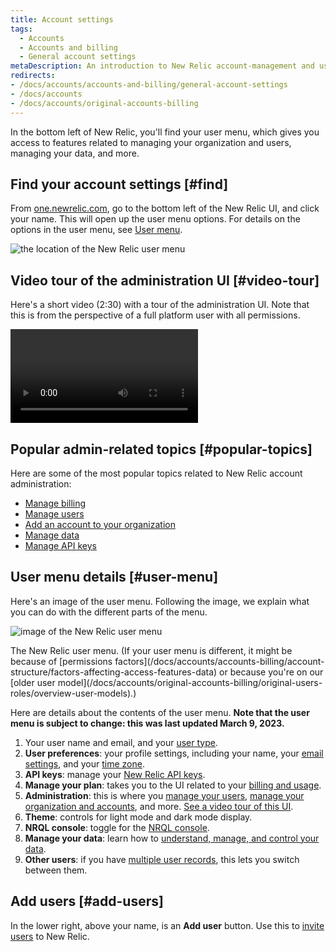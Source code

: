```yaml
---
title: Account settings
tags:
  - Accounts
  - Accounts and billing
  - General account settings
metaDescription: An introduction to New Relic account-management and user-management settings. 
redirects:
- /docs/accounts/accounts-and-billing/general-account-settings
- /docs/accounts
- /docs/accounts/original-accounts-billing
---
```




In the bottom left of New Relic, you'll find your user menu, which gives you access to features related to managing your organization and users, managing your data, and more. 

## Find your account settings [#find]

From [one.newrelic.com](https://one.newrelic.com), go to the bottom left of the New Relic UI, and click your name. This will open up the user menu options. For details on the options in the user menu, see [User menu](#user-menu). 

<img
  title="the location of the New Relic user menu"
  alt="the location of the New Relic user menu"
  src={accountsUserMenuLocation}
/>

## Video tour of the administration UI [#video-tour]

Here's a short video (2:30) with a tour of the administration UI. Note that this is from the perspective of a full platform user with all permissions. 

<Video
  type="wistia"
  id="og6og234xc"
/>

## Popular admin-related topics [#popular-topics] 

Here are some of the most popular topics related to New Relic account administration:

* [Manage billing](/docs/accounts/accounts-billing/new-relic-one-pricing-billing/new-relic-one-pricing-billing#usage-ui)
* [Manage users](/docs/accounts/accounts-billing/new-relic-one-user-management/introduction-managing-users)
* [Add an account to your organization](/docs/accounts/accounts-billing/account-structure/add-accounts)
* [Manage data](/docs/data-apis/manage-data/manage-your-data)
* [Manage API keys](/docs/apis/intro-apis/new-relic-api-keys)

## User menu details [#user-menu]

Here's an image of the user menu. Following the image, we explain what you can do with the different parts of the menu. 

<img
  title="image of the New Relic user menu"
  alt="image of the New Relic user menu"
  src={accountsUserMenu}
/>

<figcaption>
The New Relic user menu. (If your user menu is different, it might be because of [permissions factors](/docs/accounts/accounts-billing/account-structure/factors-affecting-access-features-data) or because you're on our [older user model](/docs/accounts/original-accounts-billing/original-users-roles/overview-user-models).)
</figcaption>

Here are details about the contents of the user menu. **Note that the user menu is subject to change: this was last updated March 9, 2023.**

1. Your user name and email, and your [user type](/docs/accounts/accounts-billing/new-relic-one-user-management/user-type). 
2. **User preferences**: your profile settings, including your name, your [email settings](/docs/accounts/accounts/account-maintenance/account-email-settings/), and your [time zone](/docs/accounts/accounts-billing/general-account-settings/default-time-zone-setting). 
3. **API keys**: manage your [New Relic API keys](/docs/apis/intro-apis/new-relic-api-keys).
4. **Manage your plan**: takes you to the UI related to your [billing and usage](/docs/accounts/accounts-billing/new-relic-one-pricing-billing/new-relic-one-pricing-billing).
5. **Administration**: this is where you [manage your users](/docs/accounts/accounts-billing/new-relic-one-user-management/user-management-ui-and-tasks#where), [manage your organization and accounts](/docs/accounts/accounts-billing/account-structure/new-relic-account-structure), and more. [See a video tour of this UI](#video-tour).
6. **Theme**: controls for light mode and dark mode display.
7. **NRQL console**: toggle for the [NRQL console](/docs/query-your-data/explore-query-data/query-builder/nrql-console).
8. **Manage your data**: learn how to [understand, manage, and control your data](/docs/data-apis/manage-data/manage-your-data).
9. **Other users**: if you have [multiple user records](/docs/accounts/accounts-billing/account-setup/multiple-logins-found), this lets you switch between them.  

## Add users [#add-users]

In the lower right, above your name, is an **Add user** button. Use this to [invite users](/docs/accounts/accounts-billing/new-relic-one-user-management/user-management-ui-and-tasks#add-users) to New Relic.